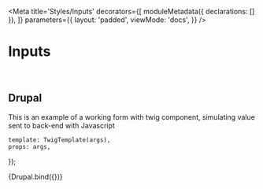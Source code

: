 
<Meta
    title='Styles/Inputs'
    decorators={[
        moduleMetadata({ declarations: [] }),
    ]}
    parameters={{
        layout: 'padded',
        viewMode: 'docs',
    }}
/>

# Inputs

<br/>

## Drupal
This is an example of a working form with twig component, simulating value sent to back-end with Javascript

    template: TwigTemplate(args),
    props: args,
});

<Canvas withSource='none'>
    <Story
        name='Drupal - Inputs'
        args={{
            isRequired: false,
            isDisabled: false,
            isInvalid: false,
        }}
    >
        {Drupal.bind({})}
    </Story>
</Canvas>